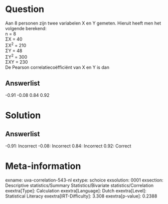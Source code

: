 Question
========

Aan 8 personen zijn twee variabelen X en Y gemeten. Hieruit heeft men
het volgende berekend:\
n = 8\
ΣX = 40\
ΣX^2^ = 210\
ΣY = 48\
ΣY^2^ = 300\
ΣXY = 230\
De Pearson correlatiecoëfficiënt van X en Y is dan

Answerlist
----------

-0.91
-0.08
0.84
0.92

Solution
========

Answerlist
----------

-0.91: Incorrect
-0.08: Incorrect
0.84: Incorrect
0.92: Correct

Meta-information
================
exname: uva-correlation-543-nl
extype: schoice
exsolution: 0001
exsection: Descriptive statistics/Summary Statistics/Bivariate statistics/Correlation
exextra[Type]: Calculation
exextra[Language]: Dutch
exextra[Level]: Statistical Literacy
exextra[IRT-Difficulty]: 3.308
exextra[p-value]: 0.2388
